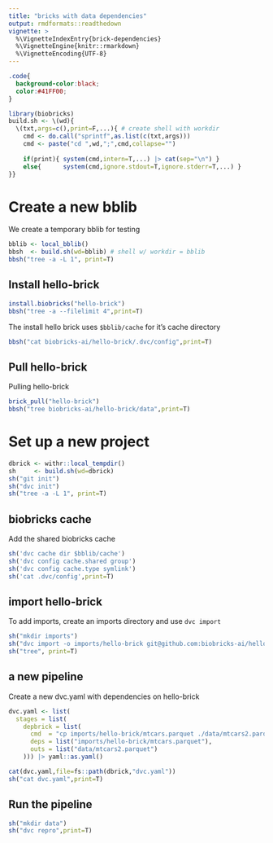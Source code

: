 ```yaml
---
title: "bricks with data dependencies"
output: rmdformats::readthedown
vignette: >
  %\VignetteIndexEntry{brick-dependencies}
  %\VignetteEngine{knitr::rmarkdown}
  %\VignetteEncoding{UTF-8}
---
```


```css
.code{
  background-color:black;
  color:#41FF00;
}
```
```r
library(biobricks)
build.sh <- \(wd){
  \(txt,args=c(),print=F,...){ # create shell with workdir
    cmd <- do.call("sprintf",as.list(c(txt,args)))
    cmd <- paste("cd ",wd,";",cmd,collapse="")
    
    if(print){ system(cmd,intern=T,...) |> cat(sep="\n") }
    else{      system(cmd,ignore.stdout=T,ignore.stderr=T,...) }
}}
```

# Create a new bblib
We create a temporary bblib for testing
```r
bblib <- local_bblib()
bbsh  <- build.sh(wd=bblib) # shell w/ workdir = bblib
bbsh("tree -a -L 1", print=T)
```

## Install hello-brick
```r
install.biobricks("hello-brick")
bbsh("tree -a --filelimit 4",print=T)
```

The install hello brick uses `$bblib/cache` for it's cache directory
```r
bbsh("cat biobricks-ai/hello-brick/.dvc/config",print=T)
```

## Pull hello-brick
Pulling hello-brick  
```r
brick_pull("hello-brick")
bbsh("tree biobricks-ai/hello-brick/data",print=T)
```

# Set up a new project
```r
dbrick <- withr::local_tempdir()
sh     <- build.sh(wd=dbrick)
sh("git init")
sh("dvc init")
sh("tree -a -L 1", print=T)
```

## biobricks cache
Add the shared biobricks cache
```r
sh('dvc cache dir $bblib/cache')
sh('dvc config cache.shared group')
sh('dvc config cache.type symlink')
sh('cat .dvc/config',print=T)
```

## import hello-brick
To add imports, create an imports directory and use `dvc import`
```r
sh("mkdir imports")
sh("dvc import -o imports/hello-brick git@github.com:biobricks-ai/hello-brick data")
sh("tree", print=T)
```

## a new pipeline
Create a new dvc.yaml with dependencies on hello-brick
```r
dvc.yaml <- list(
  stages = list(
    depbrick = list(
      cmd  = "cp imports/hello-brick/mtcars.parquet ./data/mtcars2.parquet",
      deps = list("imports/hello-brick/mtcars.parquet"),
      outs = list("data/mtcars2.parquet")
    ))) |> yaml::as.yaml()

cat(dvc.yaml,file=fs::path(dbrick,"dvc.yaml"))
sh("cat dvc.yaml",print=T)
```

## Run the pipeline
```r
sh("mkdir data")
sh("dvc repro",print=T)
```

